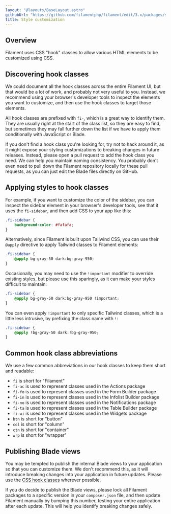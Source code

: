 ```yaml
---
layout: "@layouts/BaseLayout.astro"
githubUrl: "https://github.com/filamentphp/filament/edit/3.x/packages/support/docs/05-style-customization.md"
title: Style customization
---
```


## Overview

Filament uses CSS "hook" classes to allow various HTML elements to be customized using CSS.

## Discovering hook classes

We could document all the hook classes across the entire Filament UI, but that would be a lot of work, and probably not very useful to you. Instead, we recommend using your browser's developer tools to inspect the elements you want to customize, and then use the hook classes to target those elements.

All hook classes are prefixed with `fi-`, which is a great way to identify them. They are usually right at the start of the class list, so they are easy to find, but sometimes they may fall further down the list if we have to apply them conditionally with JavaScript or Blade.

If you don't find a hook class you're looking for, try not to hack around it, as it might expose your styling customizations to breaking changes in future releases. Instead, please open a pull request to add the hook class you need. We can help you maintain naming consistency. You probably don't even need to pull down the Filament repository locally for these pull requests, as you can just edit the Blade files directly on GitHub.

## Applying styles to hook classes

For example, if you want to customize the color of the sidebar, you can inspect the sidebar element in your browser's developer tools, see that it uses the `fi-sidebar`, and then add CSS to your app like this:

```css
.fi-sidebar {
    background-color: #fafafa;
}
```

Alternatively, since Filament is built upon Tailwind CSS, you can use their `@apply` directive to apply Tailwind classes to Filament elements:

```css
.fi-sidebar {
    @apply bg-gray-50 dark:bg-gray-950;
}
```

Occasionally, you may need to use the `!important` modifier to override existing styles, but please use this sparingly, as it can make your styles difficult to maintain:

```css
.fi-sidebar {
    @apply bg-gray-50 dark:bg-gray-950 !important;
}
```

You can even apply `!important` to only specific Tailwind classes, which is a little less intrusive, by prefixing the class name with `!`:

```css
.fi-sidebar {
    @apply !bg-gray-50 dark:!bg-gray-950;
}
```

## Common hook class abbreviations

We use a few common abbreviations in our hook classes to keep them short and readable:

- `fi` is short for "Filament"
- `fi-ac` is used to represent classes used in the Actions package
- `fi-fo` is used to represent classes used in the Form Builder package
- `fi-in` is used to represent classes used in the Infolist Builder package
- `fi-no` is used to represent classes used in the Notifications package
- `fi-ta` is used to represent classes used in the Table Builder package
- `fi-wi` is used to represent classes used in the Widgets package
- `btn` is short for "button"
- `col` is short for "column"
- `ctn` is short for "container"
- `wrp` is short for "wrapper"

## Publishing Blade views

You may be tempted to publish the internal Blade views to your application so that you can customize them. We don't recommend this, as it will introduce breaking changes into your application in future updates. Please use the [CSS hook classes](#applying-styles-to-hook-classes) wherever possible.

If you do decide to publish the Blade views, please lock all Filament packages to a specific version in your `composer.json` file, and then update Filament manually by bumping this number, testing your entire application after each update. This will help you identify breaking changes safely.
